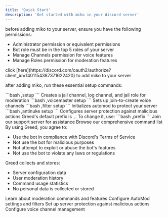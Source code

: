 ```yaml
---
title: 'Quick Start'
description: 'Get started with miko in your discord server'
---
```


<Steps>
  <Step title="bot perms">
    <p>before adding miko to your server, ensure you have the following permissions:</p>
    <ul>
      <li>Administrator permission or equivalent permissions</li>
      <li>Bot role must be in the top 5 roles of your server</li>
      <li>Manage Channels permission for voice features</li>
      <li>Manage Roles permission for moderation features</li>
    </ul>
  </Step>

  <Step title="add miko to tour Server">
    <p>click [here](https://discord.com/oauth2/authorize?client_id=1401154387371622420) to add miko to your server</p>
  </Step>

  <Step title="basic setup">
    <p>after adding miko, run these essential setup commands:</p>
    <CodeGroup>
      <CodeGroupItem title="Moderation Setup">
        ```bash
        ,setup
        ```
        Creates a jail channel, log channel, and jail role for moderation
      </CodeGroupItem>
      <CodeGroupItem title="Voice Master Setup">
        ```bash
        ,voicemaster setup
        ```
        Sets up join-to-create voice channels
      </CodeGroupItem>
      <CodeGroupItem title="AutoMod Setup">
        ```bash
        ,filter setup
        ```
        Initializes automod to protect your server
      </CodeGroupItem>
      <CodeGroupItem title="AntiNuke Setup">
        ```bash
        ,antinuke setup
        ```
        Configures server protection against malicious actions
      </CodeGroupItem>
    </CodeGroup>
  </Step>

<Step title="Configure Prefix">
  Greed's default prefix is <code>,</code>. To change it, use:
  ```bash
  ,prefix <new_prefix>
  ```
</Step>
</Steps>

<CardGroup cols={2}>
  <Card
    title="Need Help?"
    icon="info"
    href="https://discord.gg/greedbot"
  >
    Join our support server for assistance
  </Card>
  <Card
    title="Commands"
    icon="book"
    href="/commands"
  >
    Browse our comprehensive command list
  </Card>
</CardGroup>

<AccordionGroup>
  <Accordion title="Terms of Service">
    By using Greed, you agree to:
    <ul>
      <li>Use the bot in compliance with Discord's Terms of Service</li>
      <li>Not use the bot for malicious purposes</li>
      <li>Not attempt to exploit or abuse the bot's features</li>
      <li>Not use the bot to violate any laws or regulations</li>
    </ul>
  </Accordion>
  <Accordion title="Privacy Policy">
    Greed collects and stores:
    <ul>
      <li>Server configuration data</li>
      <li>User moderation history</li>
      <li>Command usage statistics</li>
      <li>No personal data is collected or stored</li>
    </ul>
  </Accordion>
</AccordionGroup>

<CardGroup cols={2}>
  <Card
    title="Logging"
    icon="shield"
    href="/sever-configuration/logging"
  >
    Learn about moderation commands and features
  </Card>
  <Card
    title="AutoMod"
    icon="bot"
    href="/security/automod"
  >
    Configure AutoMod settings and filters
  </Card>
  <Card
    title="AntiNuke"
    icon="lock"
    href="/security/antinuke"
  >
    Set up server protection against malicious actions
  </Card>
  <Card
    title="Voice Master"
    icon="audio-lines"
    href="/server-configuration/voicemaster"
  >
    Configure voice channel management
  </Card>
</CardGroup>